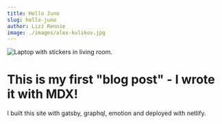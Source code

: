 ```yaml
---
title: Hello Juno
slug: hello-juno
author: Lizz Rennie
image: ./images/alex-kulikov.jpg
---
```


![Laptop with stickers in living room.](./images/alex-kulikov.jpg)

# This is my first "blog post" - I wrote it with MDX!

I built this site with gatsby, graphql, emotion and deployed with netlify.
